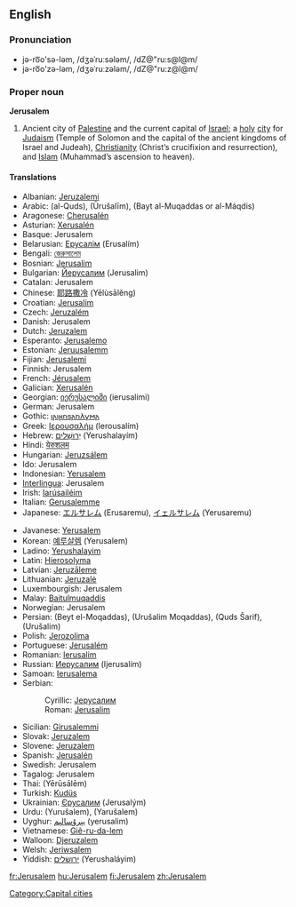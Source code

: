 {{wikipedia}}
==English==

===Pronunciation===
*jə-ro͞o'sə-ləm, /dʒəˈruːsələm/, /dZ@"ru:s@l@m/
*jə-ro͞o'zə-ləm, /dʒəˈruːzələm/, /dZ@"ru:z@l@m/

===Proper noun===
'''Jerusalem'''
# Ancient city of [[Palestine]] and the current capital of [[Israel]]; a [[holy]] [[city]] for [[Judaism]] (Temple of Solomon and the capital of the ancient kingdoms of Israel and Judeah), [[Christianity]] (Christ’s crucifixion and resurrection), and [[Islam]] (Muhammad’s ascension to heaven).

====Translations====
{{top}}
*Albanian: [[Jeruzalemi]]
*Arabic: {{ARchar|[[القدس]]}} (al-Quds), {{ARchar|[[اورشليم]]}} (Ūrušalīm), {{ARchar|[[بيت المقدس]]}} (Bayt al-Muqaddas or al-Máqdis)
*Aragonese: [[Cherusalén]]
*Asturian: [[Xerusalén]]
*Basque: Jerusalem
*Belarusian: [[Ерусалім]] (Erusalím)
*Bengali: [[জেরুসালেম]]
*Bosnian: [[Jerusalim#Bosnian|Jerusalim]] {{m}}
*Bulgarian: [[Йерусалим]] (Jerusalim)
*Catalan: Jerusalem
*Chinese: [[耶路撒冷]] (Yēlùsālěng)
*Croatian: [[Jerusalim#Croatian|Jerusalim]] {{m}}
*Czech: [[Jeruzalém]]
*Danish: Jerusalem
*Dutch: [[Jeruzalem]]
*Esperanto: [[Jerusalemo]]
*Estonian: [[Jeruusalemm]]
*Fijian: [[Jerusalemi]]
*Finnish: Jerusalem
*French: [[Jérusalem]]
*Galician: [[Xerusalén]]
*Georgian: [[იერუსალიმი]] (ierusalimi)
*German: Jerusalem
*Gothic: [[𐌹𐌰𐌹𐍂𐌿𐍃𐌰𐌿𐌻𐍅𐌼𐌰]]
*Greek: [[Ιερουσαλήμ]] (Ierousalím)
*Hebrew: [[ירושלים|יְרוּשָׁלַיִם]] (Yerushalayím)
*Hindi: [[येरुशलम]]
*Hungarian: [[Jeruzsálem]]
*Ido: Jerusalem
*Indonesian: [[Yerusalem]]
*[[Interlingua]]: Jerusalem
*Irish: [[Iarúsailéim]]
*Italian: [[Gerusalemme]] {{f}}
*Japanese: [[エルサレム]] (Erusaremu), [[イェルサレム]] (Yerusaremu)
{{mid}}
*Javanese: [[Yerusalem]]
*Korean: [[예루살렘]] (Yerusalem)
*Ladino: [[Yerushalayim]]
*Latin: [[Hierosolyma]] {{f}}
*Latvian: [[Jeruzāleme]]
*Lithuanian: [[Jeruzalė]]
*Luxembourgish: Jerusalem
*Malay: [[Baitulmuqaddis]]
*Norwegian: Jerusalem
*Persian: {{FAchar|[[بیت المقدس]]}} (Beyt el-Moqaddas), {{FAchar|[[اورشلیم مقدس]]}} (Urušalim Moqaddas), {{FAchar|[[قدس شریف]]}} (Quds Šarif), {{FAchar|[[اورشلیم]]}} (Urušalim)
*Polish: [[Jerozolima]]
*Portuguese: [[Jerusalém]] {{f}}
*Romanian: [[Ierusalim]]
*Russian: [[Иерусалим]] (Ijerusalím) {{m}}
*Samoan: [[Ierusalema]]
*Serbian:
*:Cyrillic: [[Јерусалим#Serbian|Јерусалим]] {{m}}
*:Roman: [[Jerusalim#Serbian|Jerusalim]] {{m}}
*Sicilian: [[Girusalemmi]]
*Slovak: [[Jeruzalem]]
*Slovene: [[Jeruzalem]] {{m}}
*Spanish: [[Jerusalén]]
*Swedish: Jerusalem
*Tagalog: Jerusalem
*Thai: {{THchar|[[เยรูซาเลม]]}} (Yērūsālēm)
*Turkish: [[Kudüs]]
*Ukrainian: [[Єрусалим]] (Jerusalým)
*Urdu: {{URchar|[[یوروشلم]]}} (Yurušalem), {{URchar|[[یروشلم]]}} (Yarušalem)
*Uyghur: [[يېرۇسالېم]] (yerusalim)
*Vietnamese: [[Giê-ru-da-lem]]
*Walloon: [[Djeruzalem]]
*Welsh: [[Jeriwsalem]]
*Yiddish: [[ירושלים]] (Yerushaláyim)
{{bottom}}

[[Category:Capital cities]]

[[fr:Jerusalem]]
[[hu:Jerusalem]]
[[fi:Jerusalem]]
[[zh:Jerusalem]]